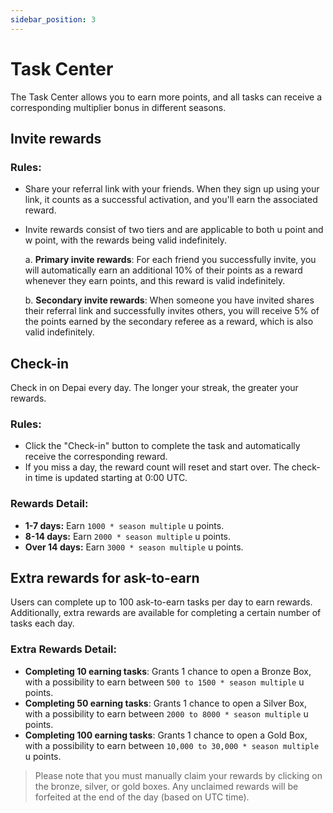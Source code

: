 ```yaml
---
sidebar_position: 3
---
```


# Task Center
The Task Center allows you to earn more points, and all tasks can receive a corresponding multiplier bonus in different seasons.

## Invite rewards
### Rules:
- Share your referral link with your friends. When they sign up using your link, it counts as a successful activation, and you'll earn the associated reward.
- Invite rewards consist of two tiers and are applicable to both u point and w point, with the rewards being valid indefinitely.

    a. **Primary invite rewards**: For each friend you successfully invite, you will automatically earn an additional 10% of their points as a reward whenever they earn points, and this reward is valid indefinitely.

    b. **Secondary invite rewards**: When someone you have invited shares their referral link and successfully invites others, you will receive 5% of the points earned by the secondary referee as a reward, which is also valid indefinitely.

##  Check-in
Check in on Depai every day. The longer your streak, the greater your rewards.

### Rules:
- Click the "Check-in" button to complete the task and automatically receive the corresponding reward.
- If you miss a day, the reward count will reset and start over. The check-in time is updated starting at 0:00 UTC.

### Rewards Detail:
- **1-7 days:** Earn `1000 * season multiple` u points.
- **8-14 days:** Earn `2000 * season multiple` u points.
- **Over 14 days:** Earn `3000 * season multiple` u points.

## Extra rewards for ask-to-earn
Users can complete up to 100 ask-to-earn tasks per day to earn rewards. Additionally, extra rewards are available for completing a certain number of tasks each day.

### Extra Rewards Detail:
- **Completing 10 earning tasks**: Grants 1 chance to open a Bronze Box, with a possibility to earn between `500 to 1500 * season multiple` u points.
- **Completing 50 earning tasks**: Grants 1 chance to open a Silver Box, with a possibility to earn between `2000 to 8000 * season multiple` u points.
- **Completing 100 earning tasks**: Grants 1 chance to open a Gold Box, with a possibility to earn between `10,000 to 30,000 * season multiple` u points.

> Please note that you must manually claim your rewards by clicking on the bronze, silver, or gold boxes. Any unclaimed rewards will be forfeited at the end of the day (based on UTC time).

